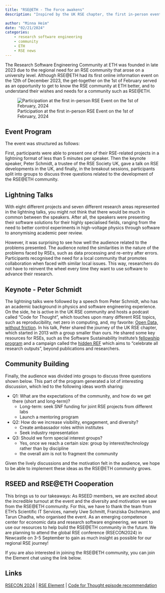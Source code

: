 ```yaml
---
title: "RSE@ETH - The Force awakens"
description: "Inspired by the UK RSE chapter, the first in-person event of the Research Software Engineering (RSE) community at ETH Zurich took place on the 1st of February. With the aim of getting to know the various RSE interest groups represented at ETH, the participants were able to present themselves and their causes in rapid succession and discuss the future development of RSE@ETH."

author: "Minna Heim"
date: "02/21/2024"
categories:
    - research software engineering
    - community
    - ETH
    - RSE news
---
```


The Research Software Engineering Community at ETH was founded in late 2023 due to the regional need for an RSE community that arose on a university level.
<!-- why need arose on uni level? -->
Although RSE@ETH had its first online information event on the 12th of December 2023, the get-together on the 1st of February served as an opportunity to get to know the RSE community at ETH better, and to understand their wishes and needs for a community such as RSE@ETH.

![Participation at the first in-person RSE Event on the 1st of February, 2024](rse_event.jpeg)

## Event Program
The event was structured as follows:

First, participants were able to present one of their RSE-related projects in a lightning format of less than 5 minutes per speaker. Then the keynote speaker, Peter Schmidt, a trustee of the RSE Society UK, gave a talk on RSE developments in the UK, and finally, in the breakout sessions, participants split into groups to discuss three questions related to the development of the RSE@ETH community.

## Lightning Talks

With eight different projects and seven different research areas represented in the lightning talks, you might not think that there would be much in common between the speakers. After all, the speakers were presenting their software solutions for their highly specialised fields, ranging from the need to better control experiments in high-voltage physics through software to anonymising academic peer review.

However, it was surprising to see how well the audience related to the problems presented. The audience noted the similarities in the nature of the problems faced by RSEs, such as data processing and re-entry after errors. Participants recognised the need for a local community that promotes collaboration when faced with similar local issues. This way, researchers do not have to reinvent the wheel every time they want to use software to advance their research.

## Keynote - Peter Schmidt

The lightning talks were followed by a speech from Peter Schmidt, who has an academic background in physics and software engineering experience. On the side, he is active in the UK RSE community and hosts a podcast called "Code for Thought", which touches upon many different RSE topics, such as reproducibility, net zero in computing, and, my favorite: [Open Data, without friction](https://codeforthought.buzzsprout.com/1326658/14165274-en-open-data-without-friction-sara-petti-and-evgeny-karev). In his talk, Peter shared the journey of the UK RSE chapter, which started in 2013 with a group smaller than ours. He shared some key resources for RSEs, such as the Software Sustainability Institute's [fellowship program](https://www.software.ac.uk/programmes/fellowship-programme) and a campaign called the [hidden REF](https://hidden-ref.org) which aims to "celebrate all research outputs", beyond publications and researchers. 

## Community Building

Finally, the audience was divided into groups to discuss three questions shown below. This part of the program generated a lot of interesting discussion, which led to the following ideas worth sharing: 

- Q1: What are the expectations of the community, and how do we get there (short and long-term)?
    * Long-term: seek SNF funding for joint RSE projects from different labs
    * Launch a mentoring program 

- Q2: How do we increase visibility, engagement, and diversity?
    * Create ambassador roles within institutes
    * Seek industry representation 

- Q3: Should we form special interest groups?
    * Yes, once we reach a certain size: group by interest/technology rather than by discipline
    * the overall aim is not to fragment the community

Given the lively discussions and the motivation felt in the audience, we hope to be able to implement these ideas as the RSE@ETH community grows.

## RSEED and RSE@ETH Cooperation 

This brings us to our takeaways: As RSEED members, we are excited about the incredible turnout at the event and the diversity and motivation we saw from the RSE@ETH community. For this, we have to thank the team from ETH's Scientific IT Services, namely Uwe Schmitt, Franziska Oschmann, and Tarun Chadha, who organised the event. As an emerging competence center for economic data and research software engineering, we want to use our resources to help build the RSE@ETH community in the future. <!-- klingt ein bisschen vage... aber wir haben noch nichts konkretes vor.. soll ich was anderes hinschreiben --> We are planning to attend the global RSE conference (RSECON2024) in Newcastle on 3-5 September to gain as much insight as possible for our regional RSE journey!

If you are also interested in joining the RSE@ETH community, you can join the Element chat using the link below. 

## Links

[RSECON 2024](https://rsecon24.society-rse.org) | [RSE Element](https://m.ethz.ch/#/#research-software-engineering-ch:staffchat.ethz.ch) | [Code for Thought episode recommendation](https://codeforthought.buzzsprout.com)

